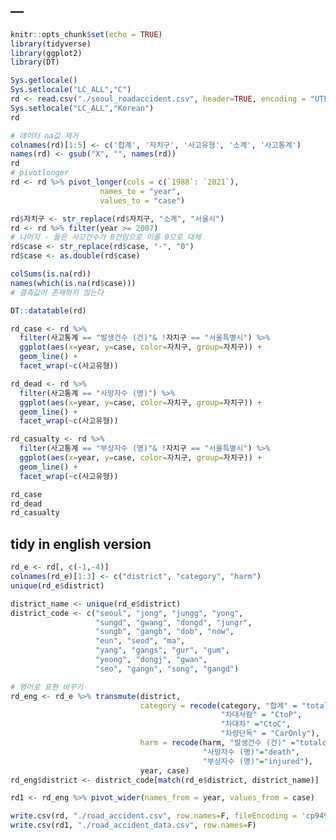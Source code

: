 ---
---

```r
knitr::opts_chunk$set(echo = TRUE)
library(tidyverse)
library(ggplot2)
library(DT)
```

```r
Sys.getlocale()
Sys.setlocale("LC_ALL","C")
rd <- read.csv("./seoul_roadaccident.csv", header=TRUE, encoding = "UTF-8")
Sys.setlocale("LC_ALL","Korean")
rd
```

```r
# 데이터 na값 제거
colnames(rd)[1:5] <- c('합계', '자치구', '사고유형', '소계', '사고통계')
names(rd) <- gsub("X", "", names(rd))
rd
# pivotlonger
rd <- rd %>% pivot_longer(cols = c(`1988`: `2021`), 
                    names_to = "year",
                    values_to = "case")
```


```r
rd$자치구 <- str_replace(rd$자치구, "소계", "서울시")
rd <- rd %>% filter(year >= 2007)
# 나머지 - 들은 사고건수가 0건임으로 이를 0으로 대체
rd$case <- str_replace(rd$case, "-", "0")
rd$case <- as.double(rd$case)

colSums(is.na(rd))
names(which(is.na(rd$case)))
# 결측값이 존재하지 않는다
```

```r
DT::datatable(rd)
```


```r
rd_case <- rd %>% 
  filter(사고통계 == "발생건수 (건)"& !자치구 == "서울특별시") %>% 
  ggplot(aes(x=year, y=case, color=자치구, group=자치구)) +
  geom_line() +
  facet_wrap(~c(사고유형))

rd_dead <- rd %>% 
  filter(사고통계 == "사망자수 (명)") %>% 
  ggplot(aes(x=year, y=case, color=자치구, group=자치구)) +
  geom_line() +
  facet_wrap(~c(사고유형))

rd_casualty <- rd %>% 
  filter(사고통계 == "부상자수 (명)"& !자치구 == "서울특별시") %>% 
  ggplot(aes(x=year, y=case, color=자치구, group=자치구)) +
  geom_line() +
  facet_wrap(~c(사고유형))

rd_case
rd_dead
rd_casualty
```


## tidy in english version
```r
rd_e <- rd[, c(-1,-4)]
colnames(rd_e)[1:3] <- c("district", "category", "harm")
unique(rd_e$district)
```


```r
district_name <- unique(rd_e$district)
district_code <- c("seoul", "jong", "jungg", "yong", 
                   "sungd", "gwang", "dongd", "jungr", 
                   "sungb", "gangb", "dob", "now", 
                   "eun", "seod", "ma", 
                   "yang", "gangs", "gur", "gum", 
                   "yeong", "dongj", "gwan", 
                   "seo", "gangn", "song", "gangd") 
```


```r
# 영어로 표현 바꾸기
rd_eng <- rd_e %>% transmute(district, 
                             category = recode(category, "합계" = "total",
                                               "차대사람" = "CtoP",
                                               "차대차" ="CtoC",
                                               "차량단독" = "CarOnly"),
                             harm = recode(harm, "발생건수 (건)" ="totalcase",
                                           "사망자수 (명)"="death",
                                           "부상자수 (명)"="injured"),
                             year, case)
rd_eng$district <- district_code[match(rd_e$district, district_name)]
```


```r
rd1 <- rd_eng %>% pivot_wider(names_from = year, values_from = case)
```

```r
write.csv(rd, "./road_accident.csv", row.names=F, fileEncoding = 'cp949')
write.csv(rd1, "./road_accident_data.csv", row.names=F)
```



